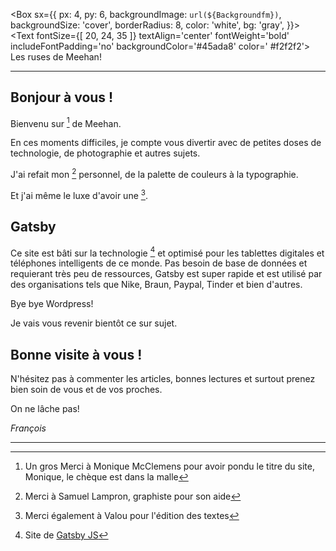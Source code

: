 

<Box
  sx={{
    px: 4,
    py: 6,
    backgroundImage: `url(${Backgroundfm})`,
    backgroundSize: 'cover',
    borderRadius: 8,
    color: 'white',
    bg: 'gray',
  }}>
  <Heading>
      <Text
      fontSize={[ 20, 24, 35 ]}
      textAlign='center'
      fontWeight='bold'
      includeFontPadding='no'
      backgroundColor='#45ada8'
      color=' #f2f2f2'>
      Les ruses de Meehan!
      </Text>
  </Heading>
</Box>


---

## Bonjour à vous !

Bienvenu sur [^Les_ruses] de Meehan.

En ces moments difficiles, je compte vous divertir avec de petites doses de technologie, de photographie et autres sujets.

J'ai refait mon [^branding] personnel, de la palette de couleurs à la typographie. 

Et j'ai même le luxe d'avoir une [^éditrice].

## Gatsby

Ce site est bâti sur la technologie [^GatsbyJS] et optimisé pour les tablettes digitales et téléphones intelligents de ce monde. Pas besoin de base de données et requierant très peu de ressources, Gatsby est super rapide et est utilisé par des organisations tels que Nike, Braun, Paypal, Tinder et bien d'autres.

Bye bye Wordpress!

Je vais vous revenir bientôt ce sur sujet. 

## Bonne visite à vous !

N'hésitez pas à commenter les articles, bonnes lectures et surtout prenez bien soin de vous et de vos proches.

On ne lâche pas! 

*François*

[^Les_ruses]: Un gros Merci à Monique McClemens pour avoir pondu le titre du site, Monique, le chèque est dans la malle
[^GatsbyJS]: Site de [Gatsby JS](https://www.gatsbyjs.org/)
[^branding]: Merci à Samuel Lampron, graphiste pour son aide 
[^éditrice]: Merci également à Valou pour l'édition des textes

---

<FeedItems />

